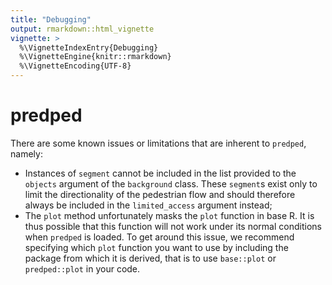 ```yaml
---
title: "Debugging"
output: rmarkdown::html_vignette
vignette: >
  %\VignetteIndexEntry{Debugging}
  %\VignetteEngine{knitr::rmarkdown}
  %\VignetteEncoding{UTF-8}
---
```


# predped 

There are some known issues or limitations that are inherent to `predped`, namely:

- Instances of `segment` cannot be included in the list provided to the `objects` argument of the `background` class. These `segment`s exist only to limit the directionality of the pedestrian flow and should therefore always be included in the `limited_access` argument instead;
- The `plot` method unfortunately masks the `plot` function in base R. It is thus possible that this function will not work under its normal conditions when `predped` is loaded. To get around this issue, we recommend specifying which `plot` function you want to use by including the package from which it is derived, that is to use `base::plot` or `predped::plot` in your code.